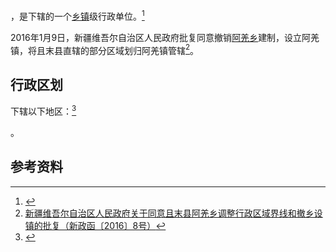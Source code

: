 {{中国乡级行政区|65/28/25/208/000}}

'''{{PAGENAMEBASE}}'''，是{{PRC admin/fullname|65/28/25/208/000|3}}下辖的一个[[乡镇|乡镇]]级行政单位。<ref>{{PRC admin/ref sgc|{{PRC admin/parent|65/28/25/208/000}}}}</ref>

2016年1月9日，新疆维吾尔自治区人民政府批复同意撤销[[阿羌乡_(且末县)|阿羌乡]]建制，设立阿羌镇，将且末县直辖的部分区域划归阿羌镇管辖<ref>[http://www.xinjiang.gov.cn/mlgk_Shtml/info.shtml?id=6303 新疆维吾尔自治区人民政府关于同意且末县阿羌乡调整行政区域界线和撤乡设镇的批复（新政函〔2016〕8号）]</ref>。

== 行政区划 ==

{{PAGENAMEBASE}}下辖以下地区：<ref>{{PRC admin/ref sgc|65/28/25/208/000}}</ref>

{{PRC admin/children|65/28/25/208/000}}。

== 参考资料 ==

{{reflist}}

{{PRC admin/navcat|65/28/25/208/000}}
{{新疆行政区划小作品}}
